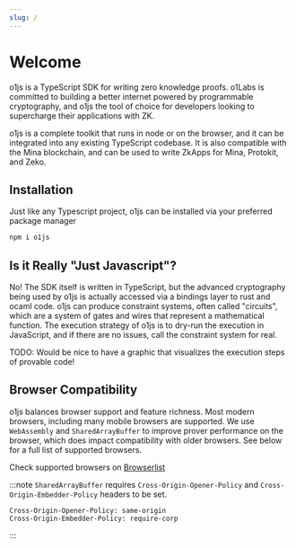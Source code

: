 ```yaml
---
slug: /
---
```


# Welcome

o1js is a TypeScript SDK for writing zero knowledge proofs. o1Labs is committed to building
a better internet powered by programmable cryptography, and o1js the tool of choice for
developers looking to supercharge their applications with ZK.

o1js is a complete toolkit that runs in node or on the browser, and it can be integrated into
any existing TypeScript codebase. It is also compatible with the Mina blockchain, and can be
used to write ZkApps for Mina, Protokit, and Zeko.

## Installation

Just like any Typescript project, o1js can be installed via your preferred package manager

```sh
npm i o1js
```

## Is it Really "Just Javascript"?

No! The SDK itself is written in TypeScript, but the advanced cryptography being used by o1js
is actually accessed via a bindings layer to rust and ocaml code. o1js can produce constraint
systems, often called "circuits", which are a system of gates and wires that represent a
mathematical function. The execution strategy of o1js is to dry-run the execution in
JavaScript, and if there are no issues, call the constraint system for real.

TODO: Would be nice to have a graphic that visualizes the execution steps of provable code!

## Browser Compatibility

o1js balances browser support and feature richness. Most modern browsers, including many mobile browsers
are supported. We use `WebAssembly` and `SharedArrayBuffer` to improve prover performance on the browser,
which does impact compatibility with older browsers. See below for a full list of supported browsers.

Check supported browsers on [Browserlist](https://browsersl.ist/#q=fully+supports+sharedarraybuffer+and+fully+supports+wasm+and+not+dead)

:::note
`SharedArrayBuffer` requires `Cross-Origin-Opener-Policy` and `Cross-Origin-Embedder-Policy` headers to be set.

```
Cross-Origin-Opener-Policy: same-origin
Cross-Origin-Embedder-Policy: require-corp
```

:::
